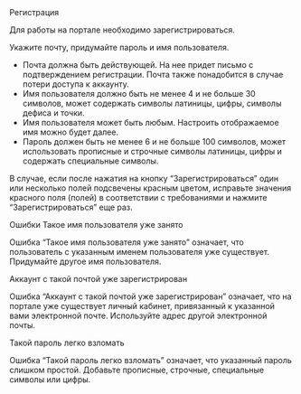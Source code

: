 
<AnchorHeading type="h2" id="signup">
  Регистрация
</AnchorHeading>

Для работы на портале необходимо <Link href="https://app.xieffect.ru/signup">зарегистрироваться</Link>.

Укажите почту, придумайте пароль и имя пользователя.

- Почта должна быть действующей. На нее придет письмо с подтверждением регистрации. Почта также понадобится в случае потери доступа к аккаунту.
- Имя пользователя должно быть не менее 4 и не больше 30 символов, может содержать символы латиницы, цифры, символы дефиса и точки.
- Имя пользователя может быть любым. Настроить отображаемое имя можно будет далее.
- Пароль должен быть не менее 6 и не больше 100 символов, может использовать прописные и строчные символы латиницы, цифры и содержать специальные символы.

В случае, если после нажатия на кнопку “Зарегистрироваться” один или несколько полей подсвечены красным цветом,
исправьте значения красного поля (полей) в соответствии с требованиями и нажмите “Зарегистрироваться” еще раз.

<AnchorHeading type="h2" id="errors">
  Ошибки
</AnchorHeading>

<AnchorHeading type="h3" id="username-error">
  Такое имя пользователя уже занято
</AnchorHeading>

Ошибка “Такое имя пользователя уже занято” означает, что пользователь с указанным именем пользователя уже существует. Придумайте другое имя пользователя.

<AnchorHeading type="h3" id="email-error">
  Аккаунт с такой почтой уже зарегистрирован
</AnchorHeading>

Ошибка “Аккаунт с такой почтой уже зарегистрирован” означает, что на портале уже существует личный кабинет, привязанный к указанной вами электронной почте. Используйте адрес другой электронной почты.

<AnchorHeading type="h3" id="password-error">
  Такой пароль легко взломать
</AnchorHeading>

Ошибка “Такой пароль легко взломать” означает, что указанный пароль слишком простой. Добавьте прописные, строчные, специальные символы или цифры.

